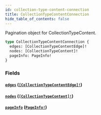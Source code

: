 ```yaml
---
id: collection-type-content-connection
title: CollectionTypeContentConnection
hide_table_of_contents: false
---
```



Pagination object for CollectionTypeContent.

```graphql
type CollectionTypeContentConnection {
  edges: [CollectionTypeContentEdge]!
  nodes: [CollectionTypeContent]!
  pageInfo: PageInfo!
}
```


### Fields

#### [`edges`](#) ([`[CollectionTypeContentEdge]!`](/developers/demandhq-apis/demand-api/graphql/reference/objects/collection-type-content-edge))




#### [`nodes`](#) ([`[CollectionTypeContent]!`](/developers/demandhq-apis/demand-api/graphql/reference/objects/collection-type-content))




#### [`pageInfo`](#) ([`PageInfo!`](/developers/demandhq-apis/demand-api/graphql/reference/objects/page-info))






